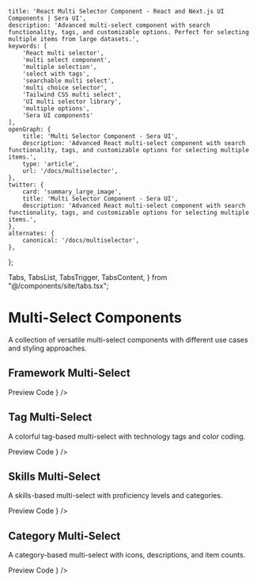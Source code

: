     title: 'React Multi Selector Component - React and Next.js UI Components | Sera UI',
    description: 'Advanced multi-select component with search functionality, tags, and customizable options. Perfect for selecting multiple items from large datasets.',
    keywords: [
        'React multi selector',
        'multi select component',
        'multiple selection',
        'select with tags',
        'searchable multi select',
        'multi choice selector',
        'Tailwind CSS multi select',
        'UI multi selector library',
        'multiple options',
        'Sera UI components'
    ],
    openGraph: {
        title: 'Multi Selector Component - Sera UI',
        description: 'Advanced React multi-select component with search functionality, tags, and customizable options for selecting multiple items.',
        type: 'article',
        url: '/docs/multiselector',
    },
    twitter: {
        card: 'summary_large_image',
        title: 'Multi Selector Component - Sera UI',
        description: 'Advanced React multi-select component with search functionality, tags, and customizable options for selecting multiple items.',
    },
    alternates: {
        canonical: '/docs/multiselector',
    },
};

  Tabs,
  TabsList,
  TabsTrigger,
  TabsContent,
} from "@/components/site/tabs.tsx";



# Multi-Select Components <AI dir="left"/>

A collection of versatile multi-select components with different use cases and styling approaches.

## Framework Multi-Select

<Tabs defaultValue="preview" className="">
  <TabsList>
    <TabsTrigger value="preview">Preview</TabsTrigger>
    <TabsTrigger value="code">Code</TabsTrigger>
  </TabsList>
  <TabsContent value="preview">
    <ComponentRenderer component={<MultiSelectPage />} />
  </TabsContent>
  <TabsContent value="code">
    <CodeBlock filePath="src/app/docs/multiselector/multiselector1.tsx" />
  </TabsContent>
</Tabs>

## Tag Multi-Select

A colorful tag-based multi-select with technology tags and color coding.

<Tabs defaultValue="preview" className="">
  <TabsList>
    <TabsTrigger value="preview">Preview</TabsTrigger>
    <TabsTrigger value="code">Code</TabsTrigger>
  </TabsList>
  <TabsContent value="preview">
    <ComponentRenderer component={<TagMultiSelectPage />} />
  </TabsContent>
  <TabsContent value="code">
    <CodeBlock filePath="src/app/docs/multiselector/multiselector2.tsx" />
  </TabsContent>
</Tabs>

## Skills Multi-Select

A skills-based multi-select with proficiency levels and categories.

<Tabs defaultValue="preview" className="">
  <TabsList>
    <TabsTrigger value="preview">Preview</TabsTrigger>
    <TabsTrigger value="code">Code</TabsTrigger>
  </TabsList>
  <TabsContent value="preview">
    <ComponentRenderer component={<SkillMultiSelectPage />} />
  </TabsContent>
  <TabsContent value="code">
    <CodeBlock filePath="src/app/docs/multiselector/multiselector3.tsx" />
  </TabsContent>
</Tabs>

## Category Multi-Select

A category-based multi-select with icons, descriptions, and item counts.

<Tabs defaultValue="preview" className="">
  <TabsList>
    <TabsTrigger value="preview">Preview</TabsTrigger>
    <TabsTrigger value="code">Code</TabsTrigger>
  </TabsList>
  <TabsContent value="preview">
    <ComponentRenderer component={<CategoryMultiSelectPage />} />
  </TabsContent>
  <TabsContent value="code">
    <CodeBlock filePath="src/app/docs/multiselector/multiselector4.tsx" />
  </TabsContent>
</Tabs>

